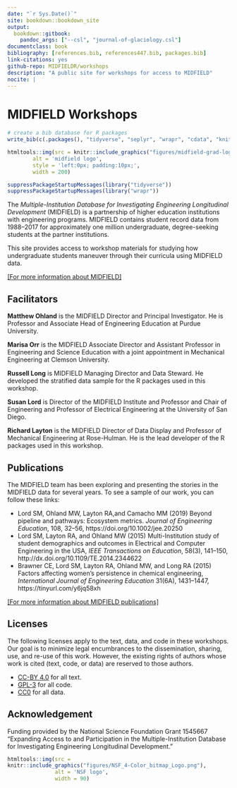 ```yaml
--- 
date: "`r Sys.Date()`"
site: bookdown::bookdown_site
output: 
  bookdown::gitbook:
    pandoc_args: ["--csl", "journal-of-glaciology.csl"]
documentclass: book
bibliography: [references.bib, references447.bib, packages.bib]
link-citations: yes
github-repo: MIDFIELDR/workshops
description: "A public site for workshops for access to MIDFIELD"
nocite: | 
---
```


# MIDFIELD Workshops {- #midfield-workshops}

```r
# create a bib database for R packages
write_bib(c(.packages(), "tidyverse", "seplyr", "wrapr", "cdata", "knitr"), "packages.bib")
```

```r
htmltools::img(src = knitr::include_graphics("figures/midfield-grad-logo.png"), 
        alt = 'midfield logo', 
        style = 'left:0px; padding:10px;',
        width = 200)
```

```r
suppressPackageStartupMessages(library("tidyverse"))
suppressPackageStartupMessages(library("wrapr"))
```



The *Multiple-Institution Database for Investigating Engineering Longitudinal Development* (MIDFIELD) is a partnership of higher education institutions with engineering programs. MIDFIELD contains student record data from 1988--2017 for approximately one million undergraduate, degree-seeking students at the partner institutions.

This site provides access to workshop materials for studying how undergraduate students maneuver through their curricula using MIDFIELD data. 

[[For more information about MIDFIELD]](https://engineering.purdue.edu/MIDFIELD){target="_blank"}







## Facilitators {-}

**Matthew Ohland** is the MIDFIELD Director and Principal Investigator. He is Professor and Associate Head of Engineering Education at Purdue University.

**Marisa Orr** is the MIDFIELD Associate Director and Assistant Professor in Engineering and Science Education with a joint appointment in Mechanical Engineering at Clemson University. 

**Russell Long** is MIDFIELD Managing Director and Data Steward. He developed the stratified data sample for the R packages used in this workshop.

**Susan Lord** is Director of the MIDFIELD Institute and Professor and Chair of Engineering and Professor of Electrical Engineering at the University of San Diego.

**Richard Layton** is the MIDFIELD Director of Data Display and Professor of Mechanical Engineering at Rose-Hulman. He is the lead developer of the R packages used in this workshop.







## Publications {-} 

The MIDFIELD team has been exploring and presenting the stories in the MIDFIELD data for several years. To see a sample of our work, you can follow these links: 

- Lord SM, Ohland MW, Layton RA,and Camacho MM (2019) Beyond pipeline and pathways: Ecosystem metrics. *Journal of Engineering Education*, 108, 32--56,  https://doi.org/10.1002/jee.20250 
- Lord SM, Layton RA, and Ohland MW (2015) Multi-Institution study of student demographics and outcomes in Electrical and Computer Engineering in the USA, *IEEE Transactions on Education*, 58(3), 141--150,  http://dx.doi.org/10.1109/TE.2014.2344622  
- Brawner CE, Lord SM,  Layton RA, Ohland MW, and Long RA (2015) Factors affecting women's persistence in chemical engineering, *International Journal of Engineering Education* 31(6A), 1431--1447, https://tinyurl.com/y6jq58xh  


[[For more information about MIDFIELD publications]](https://engineering.purdue.edu/MIDFIELD/papers_presentations.html){target="_blank"}    




## Licenses {-} 

The following licenses apply to the text, data, and code in these workshops. Our goal is to minimize legal encumbrances to the dissemination, sharing, use, and re-use of this work. However, the existing rights of authors whose work is cited (text, code, or data) are reserved to those authors.

- [CC-BY 4.0](https://creativecommons.org/licenses/by/4.0/legalcode) for all text.  
- [GPL-3](https://www.r-project.org/Licenses/GPL-3) for all code.  
- [CC0](https://wiki.creativecommons.org/wiki/CC0_use_for_data) for all data.  



## Acknowledgement {-} 

Funding provided by the National Science Foundation Grant 1545667 "Expanding Access to and Participation in the Multiple-Institution Database for Investigating Engineering Longitudinal Development." 

```r
htmltools::img(src = 
knitr::include_graphics("figures/NSF_4-Color_bitmap_Logo.png"), 
               alt = 'NSF logo', 
               width = 90)
```


